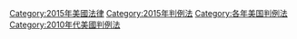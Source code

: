 [[Category:2015年美國法律|Category:2015年美國法律]]
[[Category:2015年判例法|Category:2015年判例法]]
[[Category:各年美国判例法|Category:各年美国判例法]]
[[Category:2010年代美國判例法|Category:2010年代美國判例法]]